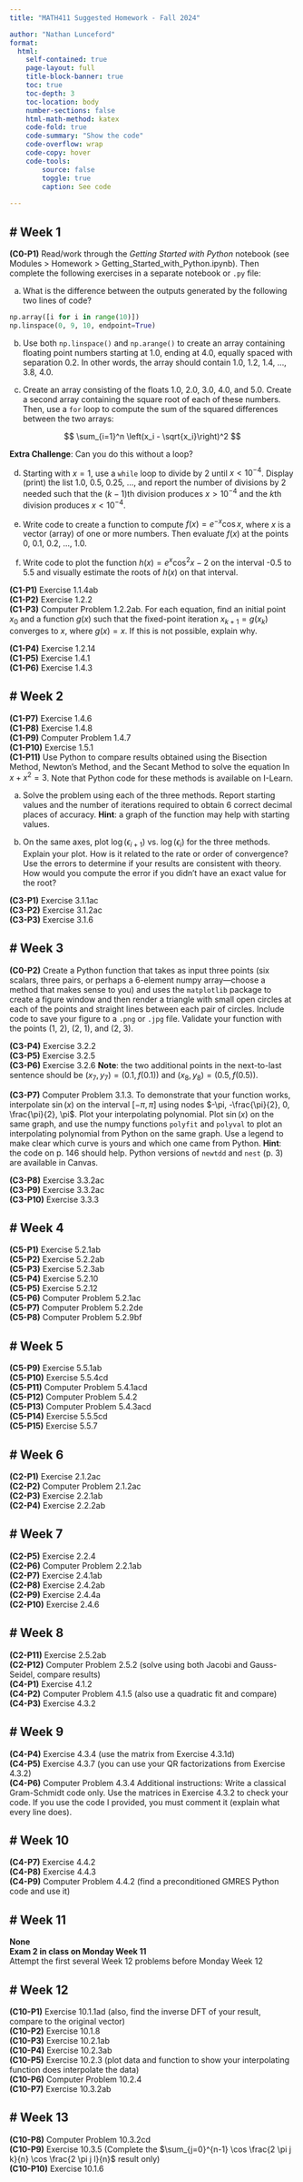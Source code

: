```yaml
---
title: "MATH411 Suggested Homework - Fall 2024"

author: "Nathan Lunceford"
format:
  html:
    self-contained: true
    page-layout: full
    title-block-banner: true
    toc: true
    toc-depth: 3
    toc-location: body
    number-sections: false
    html-math-method: katex
    code-fold: true
    code-summary: "Show the code"
    code-overflow: wrap
    code-copy: hover
    code-tools:
        source: false
        toggle: true
        caption: See code
    
---
```


# Week 1
---

**(C0-P1)** Read/work through the *Getting Started with Python* notebook (see Modules > Homework > Getting_Started_with_Python.ipynb). Then complete the following exercises in a separate notebook or `.py` file:

a.  What is the difference between the outputs generated by the following two lines of code?
   ```python
   np.array([i for i in range(10)])
   np.linspace(0, 9, 10, endpoint=True)
   ```

b.  Use both `np.linspace()` and `np.arange()` to create an array containing floating point numbers starting at 1.0, ending at 4.0, equally spaced with separation 0.2. In other words, the array should contain 1.0, 1.2, 1.4, ..., 3.8, 4.0.

c.  Create an array consisting of the floats 1.0, 2.0, 3.0, 4.0, and 5.0. Create a second array containing the square root of each of these numbers. Then, use a `for` loop to compute the sum of the squared differences between the two arrays:

   $$
   \sum_{i=1}^n \left(x_i - \sqrt{x_i}\right)^2
   $$

   **Extra Challenge**: Can you do this without a loop?

d.  Starting with $x = 1$, use a `while` loop to divide by 2 until $x < 10^{-4}$. Display (print) the list 1.0, 0.5, 0.25, ..., and report the number of divisions by 2 needed such that the $(k-1)$th division produces $x > 10^{-4}$ and the $k$th division produces $x < 10^{-4}$.

e.  Write code to create a function to compute $f(x) = e^{-x} \cos x$, where $x$ is a vector (array) of one or more numbers. Then evaluate $f(x)$ at the points 0, 0.1, 0.2, ..., 1.0.

f.  Write code to plot the function $h(x) = e^{x} \cos^2 x - 2$ on the interval -0.5 to 5.5 and visually estimate the roots of $h(x)$ on that interval.

**(C1-P1)** Exercise 1.1.4ab  
**(C1-P2)** Exercise 1.2.2  
**(C1-P3)** Computer Problem 1.2.2ab. For each equation, find an initial point $x_0$ and a function $g(x)$ such that the fixed-point iteration $x_{k+1} = g(x_k)$ converges to $x$, where $g(x) = x$. If this is not possible, explain why.

**(C1-P4)** Exercise 1.2.14  
**(C1-P5)** Exercise 1.4.1  
**(C1-P6)** Exercise 1.4.3


# Week 2
---

**(C1-P7)** Exercise 1.4.6  
**(C1-P8)** Exercise 1.4.8  
**(C1-P9)** Computer Problem 1.4.7  
**(C1-P10)** Exercise 1.5.1  
**(C1-P11)** Use Python to compare results obtained using the Bisection Method, Newton’s Method, and the Secant Method to solve the equation $\ln x + x^2 = 3$. Note that Python code for these methods is available on I-Learn.
   
   a. Solve the problem using each of the three methods. Report starting values and the number of iterations required to obtain 6 correct decimal places of accuracy. **Hint**: a graph of the function may help with starting values.
   
   b. On the same axes, plot $\log(\epsilon_{i+1})$ vs. $\log(\epsilon_i)$ for the three methods. Explain your plot. How is it related to the rate or order of convergence? Use the errors to determine if your results are consistent with theory. How would you compute the error if you didn’t have an exact value for the root?

**(C3-P1)** Exercise 3.1.1ac  
**(C3-P2)** Exercise 3.1.2ac  
**(C3-P3)** Exercise 3.1.6  



# Week 3
---

**(C0-P2)** Create a Python function that takes as input three points (six scalars, three pairs, or perhaps a 6-element numpy array—choose a method that makes sense to you) and uses the `matplotlib` package to create a figure window and then render a triangle with small open circles at each of the points and straight lines between each pair of circles. Include code to save your figure to a `.png` or `.jpg` file. Validate your function with the points (1, 2), (2, 1), and (2, 3).

**(C3-P4)** Exercise 3.2.2  
**(C3-P5)** Exercise 3.2.5  
**(C3-P6)** Exercise 3.2.6 **Note**: the two additional points in the next-to-last sentence should be $(x_7, y_7) = (0.1, f(0.1))$ and $(x_8, y_8) = (0.5, f(0.5))$.

**(C3-P7)** Computer Problem 3.1.3. To demonstrate that your function works, interpolate $\sin(x)$ on the interval $[-\pi, \pi]$ using nodes $-\pi, -\frac{\pi}{2}, 0, \frac{\pi}{2}, \pi$. Plot your interpolating polynomial. Plot $\sin(x)$ on the same graph, and use the numpy functions `polyfit` and `polyval` to plot an interpolating polynomial from Python on the same graph. Use a legend to make clear which curve is yours and which one came from Python. **Hint**: the code on p. 146 should help. Python versions of `newtdd` and `nest` (p. 3) are available in Canvas.

**(C3-P8)** Exercise 3.3.2ac  
**(C3-P9)** Exercise 3.3.2ac  
**(C3-P10)** Exercise 3.3.3


# Week 4
---

**(C5-P1)** Exercise 5.2.1ab  
**(C5-P2)** Exercise 5.2.2ab  
**(C5-P3)** Exercise 5.2.3ab  
**(C5-P4)** Exercise 5.2.10  
**(C5-P5)** Exercise 5.2.12  
**(C5-P6)** Computer Problem 5.2.1ac  
**(C5-P7)** Computer Problem 5.2.2de  
**(C5-P8)** Computer Problem 5.2.9bf  

# Week 5
---

**(C5-P9)** Exercise 5.5.1ab  
**(C5-P10)** Exercise 5.5.4cd  
**(C5-P11)** Computer Problem 5.4.1acd  
**(C5-P12)** Computer Problem 5.4.2  
**(C5-P13)** Computer Problem 5.4.3acd  
**(C5-P14)** Exercise 5.5.5cd  
**(C5-P15)** Exercise 5.5.7  


# Week 6
---

**(C2-P1)** Exercise 2.1.2ac  
**(C2-P2)** Computer Problem 2.1.2ac  
**(C2-P3)** Exercise 2.2.1ab  
**(C2-P4)** Exercise 2.2.2ab  


# Week 7
---

**(C2-P5)** Exercise 2.2.4  
**(C2-P6)** Computer Problem 2.2.1ab  
**(C2-P7)** Exercise 2.4.1ab  
**(C2-P8)** Exercise 2.4.2ab  
**(C2-P9)** Exercise 2.4.4a  
**(C2-P10)** Exercise 2.4.6  



# Week 8
---

**(C2-P11)** Exercise 2.5.2ab  
**(C2-P12)** Computer Problem 2.5.2 (solve using both Jacobi and Gauss-Seidel, compare results)  
**(C4-P1)** Exercise 4.1.2  
**(C4-P2)** Computer Problem 4.1.5 (also use a quadratic fit and compare)  
**(C4-P3)** Exercise 4.3.2  

# Week 9
---

**(C4-P4)** Exercise 4.3.4 (use the matrix from Exercise 4.3.1d)  
**(C4-P5)** Exercise 4.3.7 (you can use your QR factorizations from Exercise 4.3.2)  
**(C4-P6)** Computer Problem 4.3.4 Additional instructions: Write a classical Gram-Schmidt code only. Use the matrices in Exercise 4.3.2 to check your code. If you use the code I provided, you must comment it (explain what every line does).  

# Week 10
---

**(C4-P7)** Exercise 4.4.2  
**(C4-P8)** Exercise 4.4.3  
**(C4-P9)** Computer Problem 4.4.2 (find a preconditioned GMRES Python code and use it)  

# Week 11
---

**None**  
**Exam 2 in class on Monday Week 11**  
Attempt the first several Week 12 problems before Monday Week 12  

# Week 12
---

**(C10-P1)** Exercise 10.1.1ad (also, find the inverse DFT of your result, compare to the original vector)  
**(C10-P2)** Exercise 10.1.8  
**(C10-P3)** Exercise 10.2.1ab  
**(C10-P4)** Exercise 10.2.3ab  
**(C10-P5)** Exercise 10.2.3 (plot data and function to show your interpolating function does interpolate the data)  
**(C10-P6)** Computer Problem 10.2.4  
**(C10-P7)** Exercise 10.3.2ab  



# Week 13
---

**(C10-P8)** Computer Problem 10.3.2cd  
**(C10-P9)** Exercise 10.3.5 (Complete the $\sum_{j=0}^{n-1} \cos \frac{2 \pi j k}{n} \cos \frac{2 \pi j l}{n}$ result only)  
**(C10-P10)** Exercise 10.1.6  
